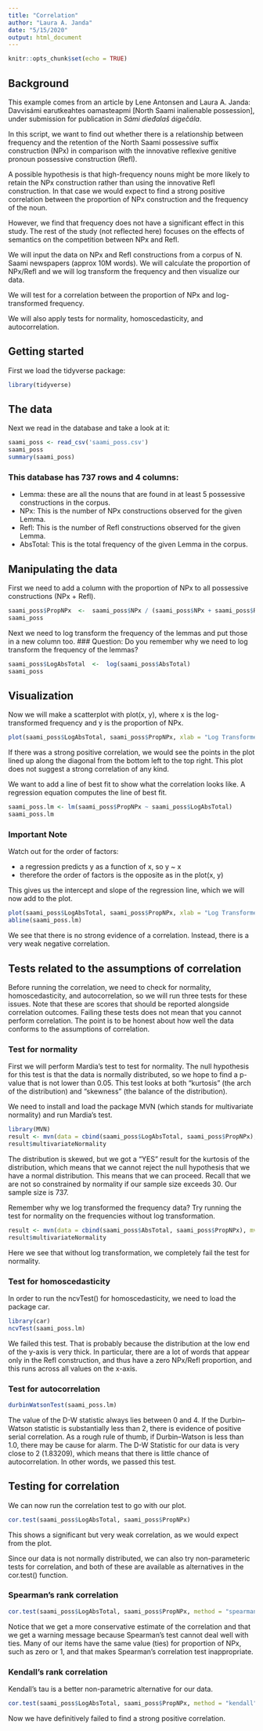 ```yaml
---
title: "Correlation"
author: "Laura A. Janda"
date: "5/15/2020"
output: html_document
---
```


```r
knitr::opts_chunk$set(echo = TRUE)
```
## Background
This example comes from an article by Lene Antonsen and Laura
A. Janda: Davvisámi earutkeahtes oamasteapmi [North Saami inalienable possession], under submission for publication in *Sámi dieđalaš áigečála*.

In this script, we want to find out whether there 
is a relationship between frequency and the retention of 
the North Saami possessive suffix construction (NPx) in comparison with the innovative reflexive genitive pronoun possessive construction (Refl).

A possible hypothesis is that high-frequency nouns might be 
more likely to retain the NPx construction rather than
using the innovative Refl construction. 
In that case we would expect to find a strong positive correlation between the proportion of NPx construction and the frequency of the noun.

However, we find that 
frequency does not have a significant effect in this study. The rest of the study (not reflected here) focuses on the effects of semantics on the competition between NPx and Refl.

We will input the data on NPx and Refl constructions from a 
corpus of N. Saami newspapers (approx 10M words).
We will calculate the proportion of NPx/Refl
and we will log transform the frequency and then 
visualize our data.

We will test for a correlation between the proportion of NPx
and log-transformed frequency.

We will also apply tests for normality, homoscedasticity, and autocorrelation.

## Getting started

First we load the tidyverse package:
```r
library(tidyverse)
```

## The data

Next we read in the database and take a look at it:
```r
saami_poss <- read_csv('saami_poss.csv')
saami_poss
summary(saami_poss)
```
### This database has 737 rows and 4 columns:
- Lemma: these are all the nouns that are found in at least 5 possessive constructions in the corpus.
- NPx: This is the number of NPx constructions observed for the given Lemma.
- Refl: This is the number of Refl constructions observed for the given Lemma.
- AbsTotal: This is the total frequency of the given Lemma in the corpus.

## Manipulating the data
First we need to add a column with the proportion of NPx to all possessive constructions (NPx + Refl).
```r
saami_poss$PropNPx  <-  saami_poss$NPx / (saami_poss$NPx + saami_poss$Refl)
saami_poss
```
Next we need to log transform the frequency of the lemmas and put those in a new column too.
### Question: Do you remember why we need to log transform the frequency of the lemmas?
```r
saami_poss$LogAbsTotal  <-  log(saami_poss$AbsTotal)
saami_poss
```


## Visualization
Now we will make a scatterplot with plot(x, y), where x is the log-transformed frequency and y is the proportion of NPx.
```r
plot(saami_poss$LogAbsTotal, saami_poss$PropNPx, xlab = "Log Transformed Word Frequency", ylab = "Proportion NPx")
```

If there was a strong positive correlation, we would see the points in the plot lined up along the diagonal from the bottom left to the top right.
This plot does not suggest a strong correlation of any kind.

We want to add a line of best fit to show what the correlation looks like. A regression equation computes the line of best fit. 

```r
saami_poss.lm <- lm(saami_poss$PropNPx ~ saami_poss$LogAbsTotal)
saami_poss.lm
```
### Important Note
Watch out for the order of factors:

* a regression predicts y as a function of x, so y ~ x
* therefore the order of factors is the opposite as in the plot(x, y)

This gives us the intercept and slope of the regression line, which we will now add to the plot.

```r
plot(saami_poss$LogAbsTotal, saami_poss$PropNPx, xlab = "Log Transformed Word Frequency", ylab = "Proportion NPx")
abline(saami_poss.lm)
```
We see that there is no strong evidence of a correlation.
Instead, there is a very weak negative correlation.

## Tests related to the assumptions of correlation
Before running the correlation, we need to check for 
normality, homoscedasticity, and autocorrelation,
so we will run three tests for these issues. Note that these are scores that should be reported alongside correlation outcomes. Failing these tests does not mean that you cannot perform correlation. The point is to be honest about how well the data conforms
to the assumptions of correlation.

### Test for normality
First we will perform Mardia’s test to test for normality.
The null hypothesis for this test is that the data is normally distributed, so we hope to find a p-value that is not lower than 0.05.
This test looks at both “kurtosis” (the arch of the distribution) and “skewness” (the balance of the distribution).

We need to install and load the package MVN 
(which stands for multivariate normality) and run Mardia’s test.
```r
library(MVN)
result <- mvn(data = cbind(saami_poss$LogAbsTotal, saami_poss$PropNPx), mvnTest = "mardia")
result$multivariateNormality
```

The distribution is skewed, but we got a “YES” result for the kurtosis of the distribution, which means that we cannot reject the null hypothesis that we have a normal distribution.
This means that we can proceed.
Recall that we are not so constrained by normality
if our sample size exceeds 30. 
Our sample size is 737.

Remember why we log transformed the frequency data?
Try running the test for normality on the frequencies 
without log transformation.
```r
result <- mvn(data = cbind(saami_poss$AbsTotal, saami_poss$PropNPx), mvnTest = "mardia")
result$multivariateNormality
```
Here we see that without log transformation, we
completely fail the test for normality.

### Test for homoscedasticity
In order to run the ncvTest() for homoscedasticity,
we need to load the package car.
```r
library(car)
ncvTest(saami_poss.lm)
```
We failed this test.
That is probably because the distribution at the low end
of the y-axis is very thick. 
In particular, there are
a lot of words that appear only in the Refl construction, 
and thus have a zero NPx/Refl proportion, and this 
runs across all values on the x-axis.

### Test for autocorrelation

```r
durbinWatsonTest(saami_poss.lm)
```

The value of the D-W statistic always lies between 0 and 4. 
If the Durbin–Watson statistic is substantially less than 2, there is evidence of positive serial correlation. 
As a rough rule of thumb, if Durbin–Watson is less than 1.0, there may be cause for alarm.
The D-W Statistic for our data is very close to 2 (1.83209), which means that there is little chance of autocorrelation.
In other words, we passed this test.

## Testing for correlation

We can now run the correlation test to go with our plot.

```r
cor.test(saami_poss$LogAbsTotal, saami_poss$PropNPx)
```

This shows a significant but very weak correlation,
as we would expect from the plot.

Since our data is not normally distributed, we can also try non-parameteric tests for correlation, and both of these are available as alternatives in the cor.test() function.

### Spearman's rank correlation

```r
cor.test(saami_poss$LogAbsTotal, saami_poss$PropNPx, method = "spearman")
```

Notice that we get a more conservative estimate of the correlation and 
that we get a warning message because 
Spearman’s test cannot 
deal well with ties. 
Many of our items have the same value (ties) for proportion of NPx, such as zero or 1, and that makes Spearman's correlation test inappropriate.

### Kendall's rank correlation

Kendall’s tau is a better non-parametric alternative for our data.

```r
cor.test(saami_poss$LogAbsTotal, saami_poss$PropNPx, method = "kendall")
```

Now we have definitively failed to find a strong positive correlation.